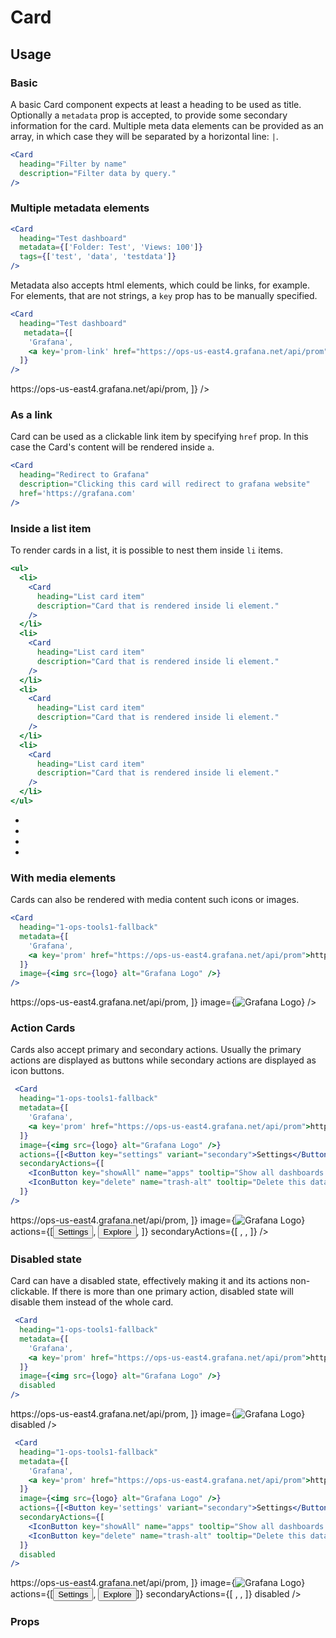 

<Meta title="MDX/Card" component={Card}/>

# Card

## Usage

### Basic
A basic Card component expects at least a heading to be used as title. Optionally a `metadata` prop is accepted, to provide some secondary information for the card. Multiple meta data elements can be provided as an array, in which case they will be separated by a horizontal line: `|`.
```jsx
<Card
  heading="Filter by name"
  description="Filter data by query."
/>
```
<Preview>
  <Card
    heading="Filter by name"
    description="Filter data by query."
  />
</Preview>


### Multiple metadata elements

```jsx
<Card
  heading="Test dashboard"
  metadata={['Folder: Test', 'Views: 100']}
  tags={['test', 'data', 'testdata']}
/>
```

<Preview>
  <Card
    heading="Test dashboard"
    metadata={['Folder: Test', 'Views: 100']}
    tags={['test', 'data', 'testdata']}
  />
</Preview>

Metadata also accepts html elements, which could be links, for example. For elements, that are not strings, a `key` prop has to be manually specified.

```jsx
<Card
  heading="Test dashboard"
   metadata={[
    'Grafana',
    <a key='prom-link' href="https://ops-us-east4.grafana.net/api/prom">https://ops-us-east4.grafana.net/api/prom</a>,
  ]}
/>
```

<Preview>
  <Card
    heading="Test dashboard"
    metadata={[
      'Grafana',
      <a key='prom-link-2' href="https://ops-us-east4.grafana.net/api/prom">https://ops-us-east4.grafana.net/api/prom</a>,
    ]}
  />
</Preview>

### As a link
Card can be used as a clickable link item by specifying `href` prop. In this case the Card's content will be rendered inside `a`.

```jsx
<Card
  heading="Redirect to Grafana"
  description="Clicking this card will redirect to grafana website"
  href='https://grafana.com'
/>
```
<Preview>
  <Card
    heading="Redirect to Grafana"
    description="Clicking this card will redirect to grafana website"
    href='https://grafana.com'
  />
</Preview>

### Inside a list item

To render cards in a list, it is possible to nest them inside `li` items.
```jsx
<ul>
  <li>
    <Card
      heading="List card item"
      description="Card that is rendered inside li element."
    />
  </li>
  <li>
    <Card
      heading="List card item"
      description="Card that is rendered inside li element."
    />
  </li>
  <li>
    <Card
      heading="List card item"
      description="Card that is rendered inside li element."
    />
  </li>
  <li>
    <Card
      heading="List card item"
      description="Card that is rendered inside li element."
    />
  </li>
</ul>
```
<Preview>
  <ul style={{padding: '20px', maxWidth: '800px', listStyle: 'none'}}>
    <li>
      <Card
        heading="List card item"
        description="Card that is rendered inside li element."
      />
    </li>
    <li>
      <Card
        heading="List card item"
        description="Card that is rendered inside li element."
      />
    </li>
    <li>
      <Card
        heading="List card item"
        description="Card that is rendered inside li element."
      />
    </li>
    <li>
      <Card
        heading="List card item"
        description="Card that is rendered inside li element."
      />
    </li>
  </ul>
</Preview>

### With media elements

Cards can also be rendered with media content such icons or images.

```jsx
<Card
  heading="1-ops-tools1-fallback"
  metadata={[
    'Grafana',
    <a key='prom' href="https://ops-us-east4.grafana.net/api/prom">https://ops-us-east4.grafana.net/api/prom</a>,
  ]}
  image={<img src={logo} alt="Grafana Logo" />}
/>
```

<Preview>
  <Card
    heading="1-ops-tools1-fallback"
    metadata={[
      'Grafana',
      <a key='link' href="https://ops-us-east4.grafana.net/api/prom">https://ops-us-east4.grafana.net/api/prom</a>,
    ]}
    image={<img src={logo} alt="Grafana Logo" />}
  />
</Preview>

### Action Cards

Cards also accept primary and secondary actions. Usually the primary actions are displayed as buttons while secondary actions are displayed as icon buttons.

```jsx
 <Card
  heading="1-ops-tools1-fallback"
  metadata={[
    'Grafana',
    <a key='prom' href="https://ops-us-east4.grafana.net/api/prom">https://ops-us-east4.grafana.net/api/prom</a>,
  ]}
  image={<img src={logo} alt="Grafana Logo" />}
  actions={[<Button key="settings" variant="secondary">Settings</Button>, <Button key="explore" variant="secondary">Explore</Button>]}
  secondaryActions={[
    <IconButton key="showAll" name="apps" tooltip="Show all dashboards for this data source" />,
    <IconButton key="delete" name="trash-alt" tooltip="Delete this data source" />,
  ]}
/>
```

<Preview>
  <Card
    heading="1-ops-tools1-fallback"
    metadata={[
      'Grafana',
      <a key='prom-link-3' href="https://ops-us-east4.grafana.net/api/prom">https://ops-us-east4.grafana.net/api/prom</a>,
    ]}
    image={<img src={logo} alt="Grafana Logo" />}
    actions={[<Button key="settings" variant="secondary">
        Settings
      </Button>,
      <Button key="explore" variant="secondary">
        Explore
      </Button>,
    ]}
    secondaryActions={[
      <IconButton key="showAll" name="apps" tooltip="Show all dashboards for this data source" />,
      <IconButton key="delete" name="trash-alt" tooltip="Delete this data source" />,
    ]}
  />
</Preview>

### Disabled state

Card can have a disabled state, effectively making it and its actions non-clickable. If there is more than one primary action, disabled state will disable them instead of the whole card.

```jsx
 <Card
  heading="1-ops-tools1-fallback"
  metadata={[
    'Grafana',
    <a key='prom' href="https://ops-us-east4.grafana.net/api/prom">https://ops-us-east4.grafana.net/api/prom</a>,
  ]}
  image={<img src={logo} alt="Grafana Logo" />}
  disabled
/>
```

<Preview>
  <Card
    heading="1-ops-tools1-fallback"
    metadata={[
      'Grafana',
      <a key='prom' href="https://ops-us-east4.grafana.net/api/prom">https://ops-us-east4.grafana.net/api/prom</a>,
    ]}
    image={<img src={logo} alt="Grafana Logo" />}
    disabled
  />
</Preview>

```jsx
 <Card
  heading="1-ops-tools1-fallback"
  metadata={[
    'Grafana',
    <a key='prom' href="https://ops-us-east4.grafana.net/api/prom">https://ops-us-east4.grafana.net/api/prom</a>,
  ]}
  image={<img src={logo} alt="Grafana Logo" />}
  actions={[<Button key='settings' variant="secondary">Settings</Button>, <Button key='explore' variant="secondary">Explore</Button>]}
  secondaryActions={[
    <IconButton key="showAll" name="apps" tooltip="Show all dashboards for this data source" />,
    <IconButton key="delete" name="trash-alt" tooltip="Delete this data source" />,
  ]}
  disabled
/>
```

<Preview>
  <Card
    heading="1-ops-tools1-fallback"
    metadata={[
      'Grafana',
      <a key='prom' href="https://ops-us-east4.grafana.net/api/prom">https://ops-us-east4.grafana.net/api/prom</a>,
    ]}
    image={<img src={logo} alt="Grafana Logo" />}
    actions={[<Button key='settings' variant="secondary">Settings</Button>, <Button key='explore' variant="secondary">Explore</Button>]}
    secondaryActions={[
      <IconButton key="showAll" name="apps" tooltip="Show all dashboards for this data source" />,
      <IconButton key="delete" name="trash-alt" tooltip="Delete this data source" />,
    ]}
    disabled
  />
</Preview>


### Props
<Props of={Card}/>

